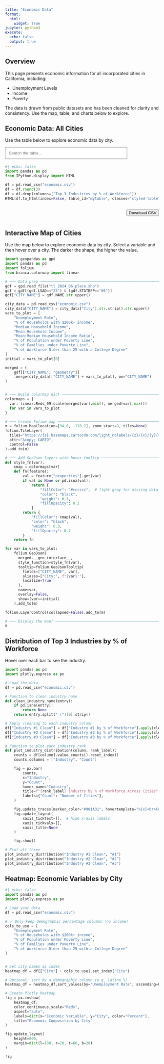 ```yaml
---
title: "Economic Data"
format:
  html:
    widget: true
jupyter: python3
execute:
  echo: false
  output: true
---
```


## Overview

This page presents economic information for all incorporated cities in California, including:

- Unemployment Levels
- Income
- Poverty

The data is drawn from public datasets and has been cleaned for clarity and consistency. Use the map, table, and charts below to explore.


## Economic Data: All Cities

Use the table below to explore economic data by city.

<!-- 🔍 Search bar -->
<input
  type="text"
  id="searchInput"
  onkeyup="filterTable()"
  placeholder="Search the table..."
  style="margin-bottom: 4px; padding: 10px; width: 100%; max-width: 400px;"
>

<script>
let currentPage = 1;
const rowsPerPage = 10;

function filterTable() {
  currentPage = 1;
  renderTable();
}

function sortTable(n) {
  const table = document.getElementById("mytable");
  const rows = Array.from(table.querySelectorAll("tbody tr"));
  const dir = table.dataset.sortDir === "asc" ? "desc" : "asc";
  table.dataset.sortDir = dir;
  table.dataset.sortCol = n;

  rows.sort((a, b) => {
    const cellA = a.children[n].textContent.trim().toLowerCase();
    const cellB = b.children[n].textContent.trim().toLowerCase();
    if (!isNaN(cellA) && !isNaN(cellB)) {
      return dir === "asc" ? cellA - cellB : cellB - cellA;
    }
    return dir === "asc"
      ? cellA.localeCompare(cellB)
      : cellB.localeCompare(cellA);
  });

  const tbody = table.querySelector("tbody");
  tbody.innerHTML = "";
  rows.forEach(row => tbody.appendChild(row));

  renderTable();
}

function renderTable() {
  const input = document.getElementById("searchInput").value.toLowerCase();
  const table = document.getElementById("mytable");
  const rows = Array.from(table.querySelectorAll("tbody tr"));

  // Filter
  let filteredRows = rows.filter(row =>
    row.textContent.toLowerCase().includes(input)
  );

  // Paginate
  rows.forEach(row => row.classList.add("hidden"));
  const start = (currentPage - 1) * rowsPerPage;
  const end = start + rowsPerPage;
  filteredRows.slice(start, end).forEach(row => row.classList.remove("hidden"));

  // Pagination Controls
  const totalPages = Math.ceil(filteredRows.length / rowsPerPage);
  const paginationDiv = document.getElementById("pagination");
  paginationDiv.innerHTML = "";
  for (let i = 1; i <= totalPages; i++) {
    let btn = document.createElement("button");
    btn.innerText = i;
    btn.style.marginRight = "5px";
    if (i === currentPage) btn.classList.add("active-page");
    btn.onclick = () => {
      currentPage = i;
      renderTable();
    };
    paginationDiv.appendChild(btn);
  }
}

document.addEventListener("DOMContentLoaded", () => {
  document.querySelectorAll("#mytable th").forEach((th, i) => {
    th.onclick = () => sortTable(i);
  });
  renderTable();
});
</script>

```python
#| echo: false
import pandas as pd
from IPython.display import HTML

df = pd.read_csv("economic.csv")
df = df.round(3)
df = df.drop(columns=["Top 3 Industries by % of Workforce"])
HTML(df.to_html(index=False, table_id="mytable", classes="styled-table"))
```
<div id="table-controls" style="display: flex; justify-content: space-between; align-items: center; margin-top: 12px;">
  <div id="pagination"></div>

  <a href="economic.csv" download="economic.csv">
    <button
      class="city-button">
      Download CSV
    </button>
  </a>
</div>


## Interactive Map of Cities

Use the map below to explore economic data by city. Select a variable and then hover over a city. The darker the shape, the higher the value.

```python
import geopandas as gpd
import pandas as pd
import folium
from branca.colormap import linear

# ─── Data prep ──────────────────────────────────────────────────────────────
gdf = gpd.read_file("tl_2024_06_place.shp")
gdf = gdf[(gdf.LSAD=="25") & (gdf.STATEFP=="06")]
gdf["CITY_NAME"] = gdf.NAME.str.upper()

city_data = pd.read_csv("economic.csv")
city_data["CITY_NAME"] = city_data["City"].str.strip().str.upper()
vars_to_plot = [
    "Unemployment Rate",
    "% of Households with $200k+ income",
    "Median Household Income",
    "Mean Household Income",
    "Mean:Median Household Income Ratio",
    "% of Population under Poverty Line",
    "% of Families under Poverty Line",
    "% of Workforce Older than 25 with a College Degree"
]
initial = vars_to_plot[0]

merged = (
    gdf[["CITY_NAME", "geometry"]]
    .merge(city_data[["CITY_NAME"] + vars_to_plot], on="CITY_NAME")
)


# ─── Build colormap dict ────────────────────────────────────────────────────
colormaps = {
  var: linear.Reds_09.scale(merged[var].min(), merged[var].max())
  for var in vars_to_plot
}

# ─── Create Folium map ──────────────────────────────────────────────────────
m = folium.Map(location=[34.0, -118.2], zoom_start=9, tiles=None)
folium.TileLayer(
  tiles="https://{s}.basemaps.cartocdn.com/light_nolabels/{z}/{x}/{y}{r}.png",
  attr="&copy; CARTO",
  control=False
).add_to(m)

# ─── Add GeoJson layers with hover tooltip ──────────────────────────────────
def style_fn(var):
    cmap = colormaps[var]
    def fn(feature):
        val = feature["properties"].get(var)
        if val is None or pd.isna(val):
            return {
                "fillColor": "#cccccc",  # light gray for missing data
                "color": "black",
                "weight": 0.3,
                "fillOpacity": 0.3
            }
        return {
            "fillColor": cmap(val),
            "color": "black",
            "weight": 0.3,
            "fillOpacity": 0.7
        }
    return fn

for var in vars_to_plot:
    folium.GeoJson(
      merged.__geo_interface__,
      style_function=style_fn(var),
      tooltip=folium.GeoJsonTooltip(
        fields=["CITY_NAME", var],
        aliases=["City:", f"{var}:"],
        localize=True
      ),
      name=var,
      overlay=False,
      show=(var==initial)
    ).add_to(m)

folium.LayerControl(collapsed=False).add_to(m)

# ─── Display the map! ──────────────────────────────────────────────────────
m
```

## Distribution of Top 3 Industries by % of Workforce

Hover over each bar to see the industry.

```python
import pandas as pd
import plotly.express as px

# Load the data
df = pd.read_csv("economic.csv")

# Function to clean industry name
def clean_industry_name(entry):
    if pd.isna(entry):
        return None
    return entry.split(" (")[0].strip()

# Apply cleaning to each industry column
df["Industry #1 Clean"] = df["Industry #1 by % of Workforce"].apply(clean_industry_name)
df["Industry #2 Clean"] = df["Industry #2 by % of Workforce"].apply(clean_industry_name)
df["Industry #3 Clean"] = df["Industry #3 by % of Workforce"].apply(clean_industry_name)

# Function to plot each industry rank
def plot_industry_distribution(column, rank_label):
    counts = df[column].value_counts().reset_index()
    counts.columns = ["Industry", "Count"]

    fig = px.bar(
        counts,
        x="Industry",
        y="Count",
        hover_name="Industry",
        title=f"{rank_label} Industry by % of Workforce Across Cities",
        labels={"Count": "Number of Cities"},
    )

    fig.update_traces(marker_color="#981A31", hovertemplate="%{x}<br>Count: %{y}")
    fig.update_layout(
        xaxis_ticktext=[],  # hide x-axis labels
        xaxis_tickvals=[],
        xaxis_title=None
    )

    fig.show()

# Plot all three
plot_industry_distribution("Industry #1 Clean", "#1")
plot_industry_distribution("Industry #2 Clean", "#2")
plot_industry_distribution("Industry #3 Clean", "#3")

```

## Heatmap: Economic Variables by City

```python
#| echo: false
import pandas as pd
import plotly.express as px

# Load your data
df = pd.read_csv("economic.csv")

# ✅ Only keep demographic percentage columns (no income)
cols_to_use = [
    "Unemployment Rate",
    "% of Households with $200k+ income",
    "% of Population under Poverty Line",
    "% of Families under Poverty Line",
    "% of Workforce Older than 25 with a College Degree"
]


# Set city names as index
heatmap_df = df[["City"] + cols_to_use].set_index("City")

# Optional: sort by a demographic column (e.g. Latino %)
heatmap_df = heatmap_df.sort_values(by="Unemployment Rate", ascending=False)

# Create Plotly heatmap
fig = px.imshow(
    heatmap_df,
    color_continuous_scale="Reds",
    aspect="auto",
    labels=dict(x="Economic Variable", y="City", color="Percent"),
    title="Economic Composition by City"
)

fig.update_layout(
    height=800,
    margin=dict(l=100, r=20, t=60, b=20)
)

fig
```
